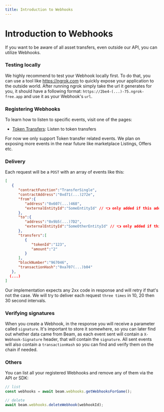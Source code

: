 ```yaml
---
title: Introduction to Webhooks
---
```



# Introduction to Webhooks

If you want to be aware of all asset transfers, even outside our API, you can utilize Webhooks.

### Testing locally
We highly recommend to test your Webhook locally first. To do that, you can use a tool like https://ngrok.com to quickly expose your application to the outside world.
After running ngrok simply take the url it generates for you, it should have a following format: `https://2be4-(...)-75.ngrok-free.app` and use it as your Webhook's `url`.

### Registering Webhooks
To learn how to listen to specific events, visit one of the pages:
- [Token Transfers](/service/webhooks/token-transfers): Listen to token transfers

<Callout emoji="🛠️">
    For now we only support Token transfer related events. We plan on exposing more events in the near future like marketplace Listings, Offers etc.
</Callout>

### Delivery
Each request will be a `POST` with an array of events like this:
```json
[
   {
      "contractFunction":"TransferSingle",
      "contractAddress":"0xd71(...)272e",
      "from":{
         "address":"0x607(...)468",
         "externalEntityId":"SomeEntityId" // 👈 only added if this address is owned by one of your players
      },
      "to":{
         "address":"0x9b5(...)7D2",
         "externalEntityId":"SomeOtherEntityId" // 👈 only added if this address is owned by one of your players
      },
      "transfers":[
         {
            "tokenId":"123",
            "amount":"2"
         }
      ],
      "blockNumber":"967046",
      "transactionHash":"0xa707(...)b04"
   },
  (...)
]
```
Our implementation expects any 2xx code in response and will retry if that's not the case.
We will try to deliver each request `three times` in 10, 20 then 30 second intervals.

### Verifying signatures
When you create a Webhook, in the response you will receive a parameter called `signature`. It's important to store it somewhere, so you can later find out whether data came from Beam, as each event sent will contain a `X-Webhook-Signature` header, that will contain the `signature`.
All sent events will also contain a `transactionHash` so you can find and verify them on the chain if needed.

### Others
You can list all your registered Webhooks and remove any of them via the API or SDK:
```typescript
// list
const webhooks = await beam.webhooks.getWebhooksForGame();

// delete
await beam.webhooks.deleteWebhook(webhookId);
```
